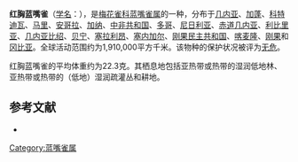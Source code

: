 {{noteTA
|G1=unit
}}
{{Speciesbox
| name = 红胸蓝嘴雀
| image = Western Bluebill (Spermophaga haematina).jpg
| status = LC | status_system = IUCN3.1
| genus = Spermophaga
| species = haematina
| authority = [[路易·让·皮埃尔·维埃约|Vieillot]], 1805
}}

'''红胸蓝嘴雀'''（[[学名|学名]]：{{lang|la|''Spermophaga haematina''}}），是[[梅花雀科|梅花雀科]][[蓝嘴雀属|蓝嘴雀属]]的一种，分布于[[几内亚|几内亚]]、[[加蓬|加蓬]]、[[科特迪瓦|科特迪瓦]]、[[马里|马里]]、[[安哥拉|安哥拉]]、[[加纳|加纳]]、[[中非共和国|中非共和国]]、[[多哥|多哥]]、[[尼日利亚|尼日利亚]]、[[赤道几内亚|赤道几内亚]]、[[利比里亚|利比里亚]]、[[几内亚比绍|几内亚比绍]]、[[贝宁|贝宁]]、[[塞拉利昂|塞拉利昂]]、[[塞内加尔|塞内加尔]]、[[刚果民主共和国|刚果民主共和国]]、[[喀麦隆|喀麦隆]]、[[刚果|刚果]]和[[冈比亚|冈比亚]]。全球活动范围约为1,910,000平方千米。该物种的保护状况被评为[[无危|无危]]。

红胸蓝嘴雀的平均体重约为22.3克。其栖息地包括亚热带或热带的湿润低地林、亚热带或热带的（低地）湿润疏灌丛和耕地。

== 参考文献 ==
*{{cite web|url=http://www.birdlife.org/datazone/speciesfactsheet.php?id=8621&m=0|title=Spermophaga haematina|publisher=BirdLife|accessdate=2011-06-27}}
{{Taxonbar|from=Q590257}}

[[Category:蓝嘴雀属|Category:蓝嘴雀属]]